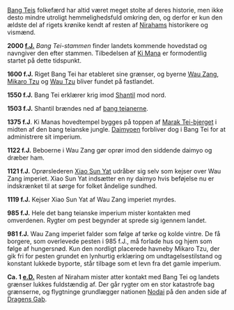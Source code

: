 {{title:Bang Teis historie}}
{{author:Laura Holmegaard}}
{{timestamp:2009-11-24T08:36:21Z}}
{{copyright:Bang Teis historie}}
[[Bang Tei|Bang Teis]] folkefærd har altid været meget stolte af deres historie, men ikke desto mindre utroligt hemmelighedsfuld omkring den, og derfor er kun den ældste del af rigets krønike kendt af resten af [[Niraham|Nirahams]] historikere og vismænd.

'''2000 [[f.J.]]'''	''Bang Tei-stammen'' finder landets kommende hovedstad og navngiver den efter stammen. Tilbedelsen af [[Ki Mana]] er formodentlig startet på dette tidspunkt.

'''1600 f.J.'''	Riget Bang Tei har etableret sine grænser, og byerne [[Wau Zang]], [[Mikaro Tzu]] og [[Wau Tzu]] bliver fundet på fastlandet.

'''1550 f.J.'''	Bang Tei erklærer krig imod [[Shantil]] mod nord.

'''1503 f.J.'''	Shantil brændes ned af [[bang teianer|bang teianerne]]. 

'''1375 f.J'''.	Ki Manas hovedtempel bygges på toppen af [[Marak Tei-bjerget]] i midten af den bang teianske jungle. [[Daimyo|Daimyoen]] forbliver dog i Bang Tei for at administrere sit imperium.

'''1122 f.J.'''	Beboerne i Wau Zang gør oprør imod den siddende daimyo og dræber ham.

'''1121 f.J.'''	Oprørslederen [[Xiao Sun Yat]] udråber sig selv som kejser over Wau Zang imperiet. Xiao Sun Yat indsætter en ny daimyo hvis beføjelse nu er indskrænket til at sørge for folket åndelige sundhed.

'''1119 f.J.'''	Kejser Xiao Sun Yat af Wau Zang imperiet myrdes.

'''985 f.J.'''	Hele det bang teianske imperium mister kontakten med omverdenen. Rygter om pest begynder at sprede sig igennem landet.

'''981 f.J.'''	Wau Zang imperiet falder som følge af tørke og kolde vintre. De få borgere, som overlevede pesten i 985 f.J., må forlade hus og hjem som følge af hungersnød. Kun den nordligt placerede havneby Mikaro Tzu, der gik fri for pesten grundet en lynhurtig erklæring om undtagelsestilstand og konstant lukkede byporte, står tilbage som et levn fra det gamle imperium.

'''Ca. 1 [[e.D.]]'''	Resten af Niraham mister atter kontakt med Bang Tei og landets grænser lukkes fuldstændig af. Der går rygter om en stor katastrofe bag grænserne, og flygtninge grundlægger nationen [[Nodai]] på den anden side af [[Dragens Gab]].